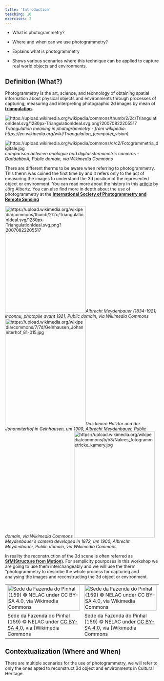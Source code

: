 ```yaml
---
title: 'Introduction'
teaching: 10
exercises: 2
---
```

:::::::::::::::::::::::::::::::::::::: questions 
- What is photogrammetry?

- Where and when can we use photogrammetry?

::::::::::::::::::::::::::::::::::::::::::::::::

::::::::::::::::::::::::::::::::::::: objectives
- Explains what is photogrammetry

- Shows various scenarios where this technique can be applied to capture real world objects and environments.

<!-- - Advantages and disadvantages for the use of this techniques.-->

::::::::::::::::::::::::::::::::::::::::::::::::




## Definition (What?)
Photogrammetry is the art, science, and technology of 
obtaining spatial information
about physical objects and environments 
through processes of capturing, 
measuring and interpreting photographic 2d images by mean of [**triangulation**](https://en.wikipedia.org/wiki/Triangulation_(computer_vision)).

![https://upload.wikimedia.org/wikipedia/commons/thumb/2/2c/TriangulationIdeal.svg/1280px-TriangulationIdeal.svg.png?20070822205517](https://upload.wikimedia.org/wikipedia/commons/thumb/2/2c/TriangulationIdeal.svg/1280px-TriangulationIdeal.svg.png?20070822205517)*Triangulation meaning in photogrammetry - from wikipedia: https://en.wikipedia.org/wiki/Triangulation_(computer_vision)*


![https://upload.wikimedia.org/wikipedia/commons/c/c2/Fotogrammetria_digitale.jpg](https://upload.wikimedia.org/wikipedia/commons/c/c2/Fotogrammetria_digitale.jpg)*comparison between analogue and digital stereometric cameras - DaddabboA, Public domain, via Wikimedia Commons*



There are different therms to be aware when referring to photogrammetry. This therm was coined the first time by   and it refers only to the act of measuring the images to understand the 3d position of the represented object or environment. You can read more about the history in this [article](http://www.theulegium.de/fileadmin/user_upload/Texte/Meydenb.pdf) by Jörg Albertz. You can also find more in depth about the use of photogrammetry at the [**International Society of Photogrammetry and Remote Sensing**](https://www.isprs.org/)


![https://upload.wikimedia.org/wikipedia/commons/thumb/2/2c/TriangulationIdeal.svg/1280px-TriangulationIdeal.svg.png?20070822205517](https://upload.wikimedia.org/wikipedia/commons/f/f3/Albrecht_Meydenbauer_%281834-1921%29.jpg){width="264px" height="349px"}*Albrecht Meydenbauer (1834-1921) inconnu, photopile avant 1921, Public domain, via Wikimedia Commons*
![https://upload.wikimedia.org/wikipedia/commons/7/7d/Gelnhausen_Johanniterhof_81-015.jpg](https://upload.wikimedia.org/wikipedia/commons/7/7d/Gelnhausen_Johanniterhof_81-015.jpg){width="264px" height="349px"}*Das Innere Holztor und der Johanniterhof in Gelnhausen, um 1900, Albrecht Meydenbauer, Public domain, via Wikimedia Commons*
![https://upload.wikimedia.org/wikipedia/commons/b/b3/Nakres_fotogrammetricke_kamery.jpg](https://upload.wikimedia.org/wikipedia/commons/b/b3/Nakres_fotogrammetricke_kamery.jpg){width="264px" height="349px"}*Meydenbauer’s camera developed in 1872, um 1900, Albrecht Meydenbauer, Public domain, via Wikimedia Commons*


In reality the reconstruction of the 3d scene is often referred as [**SfM(Structure from Motion)**](https://en.wikipedia.org/wiki/Structure_from_motion). For semplicity pourposes in this workshop we are going to use them interchangeably and we will use the therm "photogrammetry to describe the whole process for capturing and analysing the images and reconstructing the 3d object or environment. 


|   |   |
|---|---|
| ![Sede da Fazenda do Pinhal (159) &copy; NELAC under [CC BY-SA 4.0](https://creativecommons.org/licenses/by-sa/4.0), via [Wikimedia Commons](https://en.wikipedia.org/wiki/File:Sede_da_Fazenda_do_Pinhal_(163),_N.ELAC.jpg)](https://upload.wikimedia.org/wikipedia/commons/4/42/Sede_da_Fazenda_do_Pinhal_%28159%29%2C_N.ELAC.jpg){width="100%"} | ![Sede da Fazenda do Pinhal (159) &copy; NELAC under [CC BY-SA 4.0](https://creativecommons.org/licenses/by-sa/4.0), via [Wikimedia Commons](https://en.wikipedia.org/wiki/File:Sede_da_Fazenda_do_Pinhal_(163),_N.ELAC.jpg)](https://upload.wikimedia.org/wikipedia/commons/4/42/Sede_da_Fazenda_do_Pinhal_%28159%29%2C_N.ELAC.jpg){width="100%"} |
| Sede da Fazenda do Pinhal (159) &copy; NELAC under [CC BY-SA 4.0](https://creativecommons.org/licenses/by-sa/4.0), via [Wikimedia Commons | Sede da Fazenda do Pinhal (159) &copy; NELAC under [CC BY-SA 4.0](https://creativecommons.org/licenses/by-sa/4.0), via [Wikimedia Commons |

<!--| Sede da Fazenda do Pinhal (159) &copy; NELAC under [CC BY-SA 4.0](https://creativecommons.org/licenses/by-sa/4.0), via [Wikimedia Commons 
| Sede da Fazenda do Pinhal (159) &copy; NELAC under [CC BY-SA 4.0](https://creativecommons.org/licenses/by-sa/4.0), via [Wikimedia Commons |-->





## Contextualization (Where and When)
There are multiple scenarios for the use of photogrammetry, we will refer to only the ones apted to reconstruct 3d object and environments in Cultural Heritage.





